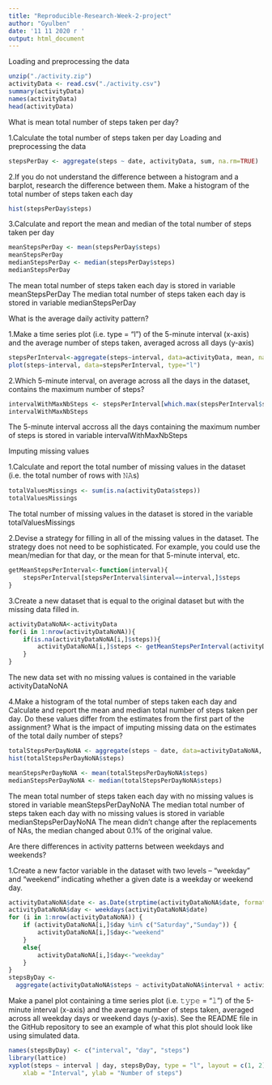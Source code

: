 ---
title: "Reproducible-Research-Week-2-project"
author: "Gyulben"
date: '11 11 2020 г '
output: html_document
---

Loading and preprocessing the data

```{r} 
unzip("./activity.zip")
activityData <- read.csv("./activity.csv")
summary(activityData)
names(activityData)
head(activityData)
```

What is mean total number of steps taken per day?

1.Calculate the total number of steps taken per day
Loading and preprocessing the data
```{r} 
stepsPerDay <- aggregate(steps ~ date, activityData, sum, na.rm=TRUE)
```

2.If you do not understand the difference between a histogram and a barplot, research the difference between them. Make a histogram of the total number of steps taken each day

```{r} 
hist(stepsPerDay$steps)
```
3.Calculate and report the mean and median of the total number of steps taken per day

```{r} 
meanStepsPerDay <- mean(stepsPerDay$steps)
meanStepsPerDay
medianStepsPerDay <- median(stepsPerDay$steps)
medianStepsPerDay
```
The mean total number of steps taken each day is stored in variable meanStepsPerDay
The median total number of steps taken each day is stored in variable medianStepsPerDay

What is the average daily activity pattern?

1.Make a time series plot (i.e. \color{red}{\verb|type = "l"|}type = "l") of the 5-minute interval (x-axis) and the average number of steps taken, averaged across all days (y-axis)

```{r} 

stepsPerInterval<-aggregate(steps~interval, data=activityData, mean, na.rm=TRUE)
plot(steps~interval, data=stepsPerInterval, type="l")
```
2.Which 5-minute interval, on average across all the days in the dataset, contains the maximum number of steps?

```{r} 

intervalWithMaxNbSteps <- stepsPerInterval[which.max(stepsPerInterval$steps),]$interval
intervalWithMaxNbSteps
```
The 5-minute interval accross all the days containing the maximum number of steps is stored in variable intervalWithMaxNbSteps



Imputing missing values

1.Calculate and report the total number of missing values in the dataset (i.e. the total number of rows with 𝙽𝙰s)
```{r}
totalValuesMissings <- sum(is.na(activityData$steps))
totalValuesMissings
```
The total number of missing values in the dataset is stored in the variable totalValuesMissings

2.Devise a strategy for filling in all of the missing values in the dataset. The strategy does not need to be sophisticated. For example, you could use the mean/median for that day, or the mean for that 5-minute interval, etc.

```{r}
getMeanStepsPerInterval<-function(interval){
    stepsPerInterval[stepsPerInterval$interval==interval,]$steps
}
```
3.Create a new dataset that is equal to the original dataset but with the missing data filled in.

```{r}
activityDataNoNA<-activityData
for(i in 1:nrow(activityDataNoNA)){
    if(is.na(activityDataNoNA[i,]$steps)){
        activityDataNoNA[i,]$steps <- getMeanStepsPerInterval(activityDataNoNA[i,]$interval)
    }
}
```
The new data set with no missing values is contained in the variable activityDataNoNA

4.Make a histogram of the total number of steps taken each day and Calculate and report the mean and median total number of steps taken per day. Do these values differ from the estimates from the first part of the assignment? What is the impact of imputing missing data on the estimates of the total daily number of steps?

```{r}
totalStepsPerDayNoNA <- aggregate(steps ~ date, data=activityDataNoNA, sum)
hist(totalStepsPerDayNoNA$steps)

meanStepsPerDayNoNA <- mean(totalStepsPerDayNoNA$steps)
medianStepsPerDayNoNA <- median(totalStepsPerDayNoNA$steps)
```
The mean total number of steps taken each day with no missing values is stored in variable meanStepsPerDayNoNA
The median total number of steps taken each day with no missing values is stored in variable medianStepsPerDayNoNA
The mean didn’t change after the replacements of NAs, the median changed about 0.1% of the original value.

Are there differences in activity patterns between weekdays and weekends?

1.Create a new factor variable in the dataset with two levels – “weekday” and “weekend” indicating whether a given date is a weekday or weekend day.
```{r}
activityDataNoNA$date <- as.Date(strptime(activityDataNoNA$date, format="%Y-%m-%d"))
activityDataNoNA$day <- weekdays(activityDataNoNA$date)
for (i in 1:nrow(activityDataNoNA)) {
    if (activityDataNoNA[i,]$day %in% c("Saturday","Sunday")) {
        activityDataNoNA[i,]$day<-"weekend"
    }
    else{
        activityDataNoNA[i,]$day<-"weekday"
    }
}
stepsByDay <-
  aggregate(activityDataNoNA$steps ~ activityDataNoNA$interval + activityDataNoNA$day, activityDataNoNA, mean)
```
Make a panel plot containing a time series plot (i.e. 𝚝𝚢𝚙𝚎 = “𝚕”) of the 5-minute interval (x-axis) and the average number of steps taken, averaged across all weekday days or weekend days (y-axis). See the README file in the GitHub repository to see an example of what this plot should look like using simulated data.
```{r}
names(stepsByDay) <- c("interval", "day", "steps")
library(lattice)
xyplot(steps ~ interval | day, stepsByDay, type = "l", layout = c(1, 2), 
    xlab = "Interval", ylab = "Number of steps")
```
